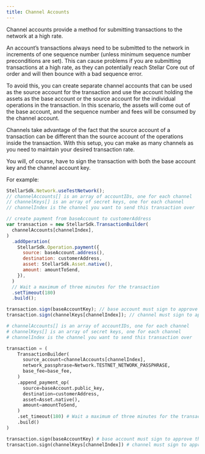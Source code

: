 ```yaml
---
title: Channel Accounts
---
```



Channel accounts provide a method for submitting transactions to the network at a high rate.

An account’s transactions always need to be submitted to the network in increments of one sequence number (unless minimum sequence number preconditions are set). This can cause problems if you are submitting transactions at a high rate, as they can potentially reach Stellar Core out of order and will then bounce with a bad sequence error.

To avoid this, you can create separate channel accounts that can be used as the source account for the transaction and use the account holding the assets as the base account or the source account for the individual operations in the transaction. In this scenario, the assets will come out of the base account, and the sequence number and fees will be consumed by the channel account. 

Channels take advantage of the fact that the source account of a transaction can be different than the source account of the operations inside the transaction. With this setup, you can make as many channels as you need to maintain your desired transaction rate.

You will, of course, have to sign the transaction with both the base account key and the channel account key.

For example:

<CodeExample>

```js
StellarSdk.Network.useTestNetwork();
// channelAccounts[] is an array of accountIDs, one for each channel
// channelKeys[] is an array of secret keys, one for each channel
// channelIndex is the channel you want to send this transaction over

// create payment from baseAccount to customerAddress
var transaction = new StellarSdk.TransactionBuilder(
  channelAccounts[channelIndex],
)
  .addOperation(
    StellarSdk.Operation.payment({
      source: baseAccount.address(),
      destination: customerAddress,
      asset: StellarSdk.Asset.native(),
      amount: amountToSend,
    }),
  )
  // Wait a maximum of three minutes for the transaction
  .setTimeout(180)
  .build();

transaction.sign(baseAccountKey); // base account must sign to approve the payment
transaction.sign(channelKeys[channelIndex]); // channel must sign to approve it being the source of the transaction
```

```python
# channelAccounts[] is an array of accountIDs, one for each channel
# channelKeys[] is an array of secret keys, one for each channel
# channelIndex is the channel you want to send this transaction over

transaction = (
    TransactionBuilder(
      source_account=channelAccounts[channelIndex],
      network_passphrase=Network.TESTNET_NETWORK_PASSPHRASE,
      base_fee=base_fee,
    )
    .append_payment_op(
      source=baseAccount.public_key,
      destination=customerAddress,
      asset=Asset.native(),
      amount=amountToSend,
    )
    .set_timeout(180) # Wait a maximum of three minutes for the transaction
    .build()
)

transaction.sign(baseAccountKey) # base account must sign to approve the payment
transaction.sign(channelKeys[channelIndex]) # channel must sign to approve it being the source of the transaction
```
</CodeExample>

